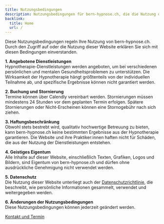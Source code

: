```yaml
---
title: Nutzungsbedingungen
description: Nutzungsbedingungen für bern-hypnose.ch, die die Nutzung der Website und die angebotenen Dienstleistungen regeln.
backlink:
  title: Home
  url: /
---
```


Diese Nutzungsbedingungen regeln Ihre Nutzung von bern-hypnose.ch. Durch den Zugriff auf oder die Nutzung dieser Website erklären Sie sich mit diesen Bedingungen einverstanden.

**1. Angebotene Dienstleistungen**  
Hypnotherapie-Dienstleistungen werden angeboten, um bei verschiedenen persönlichen und mentalen Gesundheitsproblemen zu unterstützen. Die Wirksamkeit der Hypnotherapie hängt größtenteils von der individuellen Teilnahme ab, und spezifische Ergebnisse können nicht garantiert werden.

**2. Buchung und Stornierung**  
Termine können über Calendly vereinbart werden. Stornierungen müssen mindestens 24 Stunden vor dem geplanten Termin erfolgen. Spätere Stornierungen oder Nicht-Erscheinen können eine Stornogebühr nach sich ziehen.

**3. Haftungsbeschränkung**  
Obwohl stets bestrebt wird, qualitativ hochwertige Betreuung zu bieten, kann bern-hypnose.ch keine bestimmten Ergebnisse aus der Hypnotherapie garantieren. Die Website und ihre Praktiker:innen haften nicht für Schäden, die aus der Nutzung der Dienstleistungen entstehen.

**4. Geistiges Eigentum**  
Alle Inhalte auf dieser Website, einschließlich Texten, Grafiken, Logos und Bildern, sind Eigentum von bern-hypnose.ch und dürfen ohne ausdrückliche Genehmigung nicht verwendet werden.

**5. Datenschutz**  
Die Nutzung dieser Website unterliegt auch der [Datenschutzrichtlinie](../datenschutzrichtlinie/), die beschreibt, wie persönliche Informationen gesammelt, verwendet und weitergegeben werden.

**6. Änderungen der Nutzungsbedingungen**  
Diese Nutzungsbedingungen können jederzeit geändert werden.

<a
data-umami-event="Button Kontakt"
href="/kontakt/"
class="inline-flex items-center justify-center px-6 py-3 text-base leading-tight font-bold text-red-600 bg-transparent border border-red-600 rounded-full transition hover:bg-red-500 hover:text-red-50 no-underline"
onclick="document.app.emitEvent('mouseDown', 'trigger-to-contact');">Kontakt und Termin</a>
